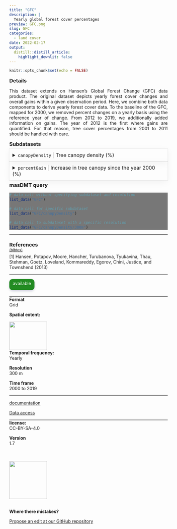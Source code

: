 ```yaml
---
title: "GFC"
description: |
  Yearly global forest cover percentages
preview: GFC.png
slug: GFC
categories:
  - land cover
date: 2022-02-17
output:
  distill::distill_article:
    highlight_downlit: false
---
```

  
```r
knitr::opts_chunk$set(echo = FALSE)
```

<div style="width=80%;margin-top:0;margin-bottom:0;">
<h3 style="margin-top:5;margin-bottom:5;">Details</h3>
<p align="justify">
This dataset extends on Hansen's Global Forest Change (GFC) data product. The original dataset depicts yearly forest cover changes and overall gains within a given observation period. Here, we combine both data components to derive yearly forest cover data. To the baseline of the GFC, mapped for 2000, we removed percent changes on a yearly basis using the reference year of change. From 2012 to 2019, we additionally added information on gains. The year of 2012 is the first where gains are quantified. For that reason, tree cover percentages from 2001 to 2011 should be handled with care.
</p>

<h3 style="margin-top:5;margin-bottom:5;">Subdatasets</h3>
<details style='cursor:pointer;border:none;box-shadow: rgba(0, 0, 0, 0.05) 0px 6px 24px 0px, rgba(0, 0, 0, 0.08) 0px 0px 0px 1px;padding:10px;margin:0;'>
<summary style="font-size:16px;">`canopyDensity`<span style="color:#C8C8C8;"> | </span>Tree canopy density (%)</summary>
<hr style="margin-top:0;margin-bottom:20px;">
|content|description|
|-------|-----------|
|value_range|e.g. 0...100|
</details>
<details style='cursor:pointer;border:none;box-shadow: rgba(0, 0, 0, 0.05) 0px 6px 24px 0px, rgba(0, 0, 0, 0.08) 0px 0px 0px 1px;padding:10px;margin:0;'>
<summary style="font-size:16px;">`percentGain`<span style="color:#C8C8C8;"> | </span>Increase in tree canopy since the year 2000 (%)</summary>
<hr style="margin-top:0;margin-bottom:20px;">
|content|description|
|-------|-----------|
|value_range|e.g. 0...100|
</details>
<h3 style="margin-top:5;margin-bottom:5;">masDMT query</h3>
<div style="width=80%;margin-top:5;margin-bottom:5;background-color:#777777;">
```r
# data call without specifying subdataset and resolution
list_data("GFC")

# data call for specific subdataset 
list_data("GFC/canopyDensity")

# data call to subdataset with a specific resolution
list_data("GFC/canopyDensity/300m")
```
</div>
<hr style="margin-top:0;margin-bottom:0;">
<h3 style="margin-bottom:0;">References</h3>
<p style='margin-top:0;margin-bottom:5;'>
             <a target='_blank' href='https://raw.githubusercontent.com/data-catalog/main/_posts/GFC/GFC.bib' download='GFC/GFC.bibtex'><small>(bibtex)</small></a></p>
[1] Hansen, Potapov, Moore, Hancher, Turubanova, Tyukavina, Thau, Stehman, Goetz, Loveland, Kommareddy, Egorov, Chini, Justice, and Townshend (2013)
<hr>
</div>

<aside>
<p style="padding:5px;margin-top:0;margin-bottom:20px;border-radius:10px;text-align:center;background:#228B22;color:#ffffff;height:25px;width:70px;box-shadow: rgba(9, 30, 66, 0.25) 0px 4px 8px -2px, rgba(9, 30, 66, 0.08) 0px 0px 0px 1px;">available</p>
<hr style="margin-top:0;margin-bottom:0;">
<p style="margin-top:0;margin-bottom:0;">**Format**</p>
<p style="margin-top:0;">Grid</p>
<p style="margin-top:0;">**Spatial extent:**</p>
<img src="GFC_extent.png" width=120, height=90>
<p style="margin-top:0;margin-bottom:0;">**Temporal frequency:**</p>
<p style="margin-top:0;">Yearly</p>
<p style="margin-top:0;margin-bottom:0;">**Resolution**</p>
<p style="margin-top:0;">300 m</p>
<p style="margin-top:0;margin-bottom:0;">**Time frame**</p>
<p style="margin-top:0;">2000 to 2019</p>
<hr style="margin-top:0;margin-bottom:0;">
<p><p style='margin-top:0;margin-bottom:0;'><a style='margin:0;padding:0;' href='https://www.science.org/doi/10.1126/science.1244693'>documentation</a></p></p>
<p><p style='margin-top:0;margin-bottom:0;'><a style='margin:0;padding:0;' href='https://earthenginepartners.appspot.com/science-2013-global-forest/download_v1.7.html'>Data access</a></p></p>
<hr style="margin-top:0;margin-bottom:0;">
<p style="margin-top:0;margin-bottom:0;">**license:**</p>
<p style="margin-top:0;">CC-BY-SA-4.0</p>
<p style="margin-top:0;margin-bottom:0;">**Version**</p>
<p style="margin-top:0;">1.7</p>
<br>
<br>
<img src="https://raw.githubusercontent.com/macroecology-society/masDMT/master/docs/sidebar_credits.png" width="120;">
<br>
<br>
<p style="margin-bottom:0;padding:0;">**Where there  mistakes?**</p>
<p><a href='https://github.com/macroecology-society/data-catalog/tree/main/_posts/GFC/GFC.yml'>Propose an edit at our GitHub repository</a></p>
</aside>
